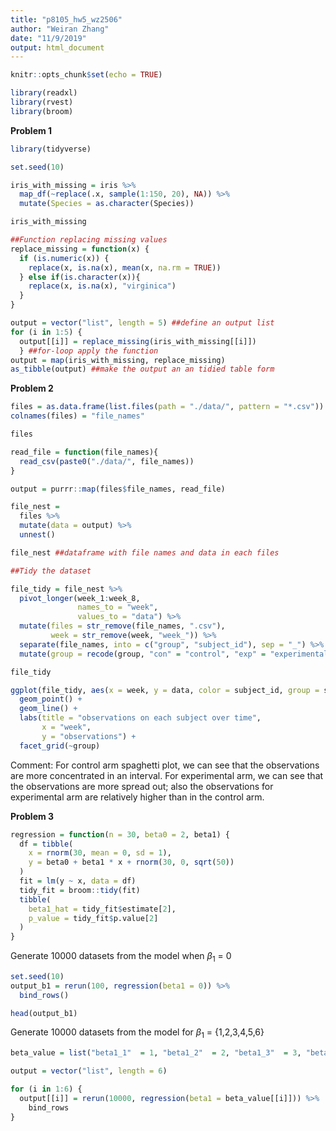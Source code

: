 ```yaml
---
title: "p8105_hw5_wz2506"
author: "Weiran Zhang"
date: "11/9/2019"
output: html_document
---
```


```r
knitr::opts_chunk$set(echo = TRUE)
```

```r

library(readxl)
library(rvest)
library(broom)

```

**Problem 1**

```r
library(tidyverse)

set.seed(10)

iris_with_missing = iris %>% 
  map_df(~replace(.x, sample(1:150, 20), NA)) %>%
  mutate(Species = as.character(Species))

iris_with_missing

```

```r
##Function replacing missing values
replace_missing = function(x) {
  if (is.numeric(x)) {
    replace(x, is.na(x), mean(x, na.rm = TRUE))
  } else if(is.character(x)){
    replace(x, is.na(x), "virginica")
  }
}

```

```r

output = vector("list", length = 5) ##define an output list
for (i in 1:5) {
  output[[i]] = replace_missing(iris_with_missing[[i]])
  } ##for-loop apply the function
output = map(iris_with_missing, replace_missing)
as_tibble(output) ##make the output an an tidied table form

```

**Problem 2**

```r

files = as.data.frame(list.files(path = "./data/", pattern = "*.csv"))
colnames(files) = "file_names"

files

```

```r

read_file = function(file_names){
  read_csv(paste0("./data/", file_names))
}

output = purrr::map(files$file_names, read_file)

file_nest = 
  files %>%
  mutate(data = output) %>%
  unnest()

file_nest ##dataframe with file names and data in each files

```

```r
##Tidy the dataset

file_tidy = file_nest %>%
  pivot_longer(week_1:week_8,
               names_to = "week",
               values_to = "data") %>%
  mutate(files = str_remove(file_names, ".csv"),
         week = str_remove(week, "week_")) %>%
  separate(file_names, into = c("group", "subject_id"), sep = "_") %>%
  mutate(group = recode(group, "con" = "control", "exp" = "experimental")) 

file_tidy

```

```r

ggplot(file_tidy, aes(x = week, y = data, color = subject_id, group = subject_id)) +
  geom_point() +
  geom_line() +
  labs(title = "observations on each subject over time",
       x = "week",
       y = "observations") +
  facet_grid(~group)

```

Comment: For control arm spaghetti plot, we can see that the observations are more concentrated in an interval. For experimental arm, we can see that the observations are more spread out; also the observations for experimental arm are relatively higher than in the control arm.

**Problem 3**

```r

regression = function(n = 30, beta0 = 2, beta1) {
  df = tibble(
    x = rnorm(30, mean = 0, sd = 1),
    y = beta0 + beta1 * x + rnorm(30, 0, sqrt(50))
  )
  fit = lm(y ~ x, data = df)
  tidy_fit = broom::tidy(fit)
  tibble(
    beta1_hat = tidy_fit$estimate[2],
    p_value = tidy_fit$p.value[2]
  )
}
```

Generate 10000 datasets from the model when $\beta_1$ = 0
```r

set.seed(10)
output_b1 = rerun(100, regression(beta1 = 0)) %>%
  bind_rows()

head(output_b1)

```

Generate 10000 datasets from the model for $\beta_1$ = {1,2,3,4,5,6}
```r

beta_value = list("beta1_1"  = 1, "beta1_2"  = 2, "beta1_3"  = 3, "beta1_4"  = 4, "beta1_5"  = 5, "beta1_6"  = 6)

output = vector("list", length = 6)

for (i in 1:6) {
  output[[i]] = rerun(10000, regression(beta1 = beta_value[[i]])) %>%
    bind_rows
}

```